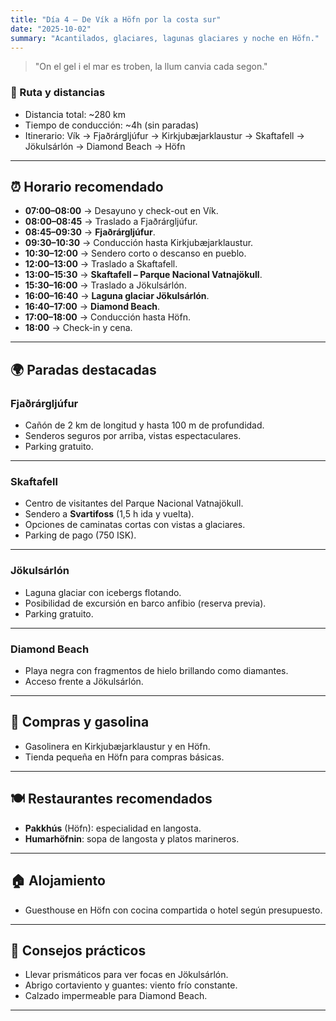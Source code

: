 ```yaml
---
title: "Día 4 — De Vík a Höfn por la costa sur"
date: "2025-10-02"
summary: "Acantilados, glaciares, lagunas glaciares y noche en Höfn."
---
```


> "On el gel i el mar es troben, la llum canvia cada segon."

### 🚗 Ruta y distancias
- Distancia total: ~280 km  
- Tiempo de conducción: ~4h (sin paradas)  
- Itinerario: Vík → Fjaðrárgljúfur → Kirkjubæjarklaustur → Skaftafell → Jökulsárlón → Diamond Beach → Höfn

---

## ⏰ Horario recomendado
- **07:00–08:00** → Desayuno y check-out en Vík.
- **08:00–08:45** → Traslado a Fjaðrárgljúfur.
- **08:45–09:30** → **Fjaðrárgljúfur**.
- **09:30–10:30** → Conducción hasta Kirkjubæjarklaustur.
- **10:30–12:00** → Sendero corto o descanso en pueblo.
- **12:00–13:00** → Traslado a Skaftafell.
- **13:00–15:30** → **Skaftafell – Parque Nacional Vatnajökull**.
- **15:30–16:00** → Traslado a Jökulsárlón.
- **16:00–16:40** → **Laguna glaciar Jökulsárlón**.
- **16:40–17:00** → **Diamond Beach**.
- **17:00–18:00** → Conducción hasta Höfn.
- **18:00** → Check-in y cena.

---

## 🌍 Paradas destacadas

### Fjaðrárgljúfur
- Cañón de 2 km de longitud y hasta 100 m de profundidad.
- Senderos seguros por arriba, vistas espectaculares.
- Parking gratuito.

---

### Skaftafell
- Centro de visitantes del Parque Nacional Vatnajökull.
- Sendero a **Svartifoss** (1,5 h ida y vuelta).
- Opciones de caminatas cortas con vistas a glaciares.
- Parking de pago (750 ISK).

---

### Jökulsárlón
- Laguna glaciar con icebergs flotando.
- Posibilidad de excursión en barco anfibio (reserva previa).
- Parking gratuito.

---

### Diamond Beach
- Playa negra con fragmentos de hielo brillando como diamantes.
- Acceso frente a Jökulsárlón.

---

## 🛒 Compras y gasolina
- Gasolinera en Kirkjubæjarklaustur y en Höfn.
- Tienda pequeña en Höfn para compras básicas.

---

## 🍽 Restaurantes recomendados
- **Pakkhús** (Höfn): especialidad en langosta.
- **Humarhöfnin**: sopa de langosta y platos marineros.

---

## 🏠 Alojamiento
- Guesthouse en Höfn con cocina compartida o hotel según presupuesto.

---

## 👟 Consejos prácticos
- Llevar prismáticos para ver focas en Jökulsárlón.
- Abrigo cortaviento y guantes: viento frío constante.
- Calzado impermeable para Diamond Beach.

---
